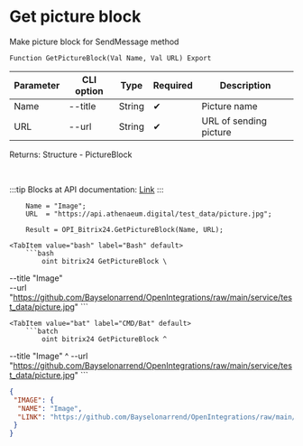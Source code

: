 ﻿---
sidebar_position: 8
---


# Get picture block
 Make picture block for SendMessage method



`Function GetPictureBlock(Val Name, Val URL) Export`

  | Parameter | CLI option | Type | Required | Description |
  |-|-|-|-|-|
  | Name | --title | String | &#x2714; | Picture name |
  | URL | --url | String | &#x2714; | URL of sending picture |

  
  Returns:  Structure - PictureBlock

<br/>

:::tip
Blocks at API documentation: [Link](https://dev.1c-bitrix.ru/learning/course/?COURSE_ID=93&CHAPTER_ID=07867)
:::
<br/>


```bsl title="1C:Enterprise/OneScript code example"
    Name = "Image";
    URL  = "https://api.athenaeum.digital/test_data/picture.jpg";

    Result = OPI_Bitrix24.GetPictureBlock(Name, URL);
```
 

 <Tabs>
  
    <TabItem value="bash" label="Bash" default>
        ```bash
            oint bitrix24 GetPictureBlock \
 --title "Image" \
 --url "https://github.com/Bayselonarrend/OpenIntegrations/raw/main/service/test_data/picture.jpg"
        ```
    </TabItem>
  
    <TabItem value="bat" label="CMD/Bat" default>
        ```batch
            oint bitrix24 GetPictureBlock ^
 --title "Image" ^
 --url "https://github.com/Bayselonarrend/OpenIntegrations/raw/main/service/test_data/picture.jpg"
        ```
    </TabItem>
</Tabs>


```json title="Result"
{
 "IMAGE": {
  "NAME": "Image",
  "LINK": "https://github.com/Bayselonarrend/OpenIntegrations/raw/main/service/test_data/picture.jpg"
 }
}
```
